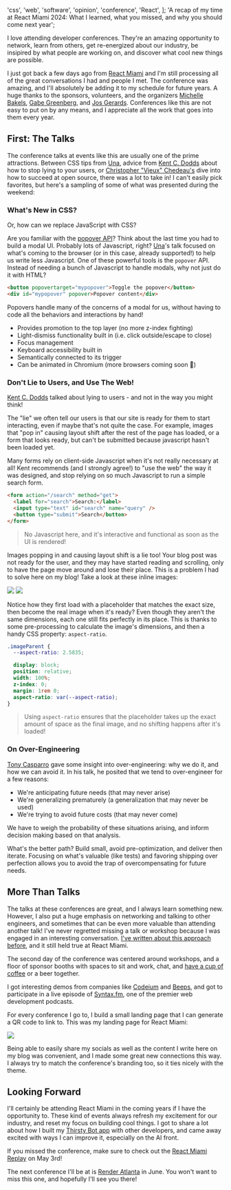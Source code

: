 
  'css',
  'web',
  'software',
  'opinion',
  'conference',
  'React',
];
  'A recap of my time at React Miami 2024: What I learned, what you missed, and why you should come next year';

I love attending developer conferences. They're an amazing opportunity to network, learn from others,
get re-energized about our industry, be insipired by what people are working on, and discover what cool
new things are possible.

I just got back a few days ago from [React Miami](https://www.reactmiami.com/) and I'm still processing
all of the great conversations I had and people I met. The conference was amazing, and I'll absolutely be adding
it to my schedule for future years. A huge thanks to the sponsors, volunteers, and the organizers
[Michelle Bakels](https://twitter.com/michellebakels), [Gabe Greenberg](https://twitter.com/gabe_g2i),
and [Jos Gerards](https://twitter.com/josgerards88). Conferences like this are not easy to put on by any means,
and I appreciate all the work that goes into them every year.

## First: The Talks

The conference talks at events like this are usually one of the prime attractions. Between CSS tips from [Una](https://twitter.com/Una),
advice from [Kent C. Dodds](https://twitter.com/kentcdodds) about how to stop lying to your users, or
[Christopher "Vjeux" Chedeau's](https://twitter.com/Vjeux) dive into how to succeed at open source, there was a lot to take in!
I can't easily pick favorites, but here's a sampling of some of what was presented during the weekend:

### What's New in CSS?

Or, how can we replace JavaScript with CSS?

Are you familiar with the [popover API](https://developer.mozilla.org/en-US/docs/Web/API/Popover_API)? Think about the last time you
had to build a modal UI. Probably lots of Javascript, right? [Una](https://twitter.com/Una)'s talk focused on what's coming
to the browser (or in this case, already supported!) to help us write less Javascript. One of these powerful tools is the `popover`
API. Instead of needing a bunch of Javascript to handle modals, why not just do it with HTML?

```html
<button popovertarget="mypopover">Toggle the popover</button>
<div id="mypopover" popover>Popover content</div>
```

Popovers handle many of the concerns of a modal for us, without having to code all the behaviors and interactions by hand!

- Provides promotion to the top layer (no more z-index fighting)
- Light-dismiss functionality built in (i.e. click outside/escape to close)
- Focus management
- Keyboard accessibility built in
- Semantically connected to its trigger
- Can be animated in Chromium (more browsers coming soon 🤞)

### Don't Lie to Users, and Use The Web!

[Kent C. Dodds](https://twitter.com/kentcdodds) talked about lying to users - and not in the way you might think!

The "lie" we often tell our users is that our site is ready for them to start interacting, even if maybe that's not quite
the case. For example, images that "pop in" causing layout shift after the rest of the page has loaded, or a form
that looks ready, but can't be submitted because javascript hasn't been loaded yet.

Many forms rely on client-side Javascript when it's not really necessary at all! Kent recommends (and I strongly agree!) to "use the web"
the way it was designed, and stop relying on so much Javascript to run a simple search form.

```html
<form action="/search" method="get">
  <label for="search">Search:</label>
  <input type="text" id="search" name="query" />
  <button type="submit">Search</button>
</form>
```

> No Javascript here, and it's interactive and functional as soon as the UI is rendered!

Images popping in and causing layout shift is a lie too! Your blog post was not ready for the user, and they
may have started reading and scrolling, only to have the page move around and lose their place. This is a
problem I had to solve here on my blog! Take a look at these inline images:

![](react-miami-recap:popups.png)
![](react-miami-recap:beach.png)

Notice how they first load with a placeholder that matches the exact size, then become the real image when it's
ready? Even though they aren't the same dimensions, each one still fits perfectly in its place.
This is thanks to some pre-processing to calculate the image's dimensions, and then a handy CSS property:
`aspect-ratio`.

```css
.imageParent {
  --aspect-ratio: 2.5835;

  display: block;
  position: relative;
  width: 100%;
  z-index: 0;
  margin: 1rem 0;
  aspect-ratio: var(--aspect-ratio);
}
```

> Using `aspect-ratio` ensures that the placeholder takes up the exact amount of space as the final
> image, and no shifting happens after it's loaded!

### On Over-Engineering

[Tony Casparro](https://www.linkedin.com/in/casparro/) gave some insight into over-engineering: why we do it, and
how we can avoid it. In his talk, he posited that we tend to over-engineer for a few reasons:

- We're anticipating future needs (that may never arise)
- We're generalizing prematurely (a generalization that may never be used)
- We're trying to avoid future costs (that may never come)

We have to weigh the probability of these situations arising, and inform decision making based on that analysis.

What's the better path? Build small, avoid pre-optimization, and deliver then iterate. Focusing on what's valuable (like
tests) and favoring shipping over perfection allows you to avoid the trap of overcompensating for future needs.

## More Than Talks

The talks at these conferences are great, and I always learn something new. However, I also put
a huge emphasis on networking and talking to other engineers, and sometimes that can be even
more valuable than attending another talk! I've never regretted missing a talk or workshop
because I was engaged in an interesting conversation. [I've written about this approach
before](https://keegan.codes/blog/getting-the-most-out-of-in-person-tech-conferences), and it still held true
at React Miami.

The second day of the conference was centered around workshops, and a floor of sponsor booths with spaces
to sit and work, chat, and [have a cup of coffee](https://www.terminal.shop/about) or a beer together.

I got interesting demos from companies like [Codeium](https://codeium.com/) and [Beeps](https://www.beeps.co/), and got
to participate in a live episode of [Syntax.fm](https://syntax.fm/), one of the premier web development podcasts.

For every conference I go to, I build a small landing page that I can generate a QR code to link to. This was my landing
page for React Miami:

![](react-miami-page.png?limit)

Being able to easily share my socials as well as the content I write here on my blog was convenient, and I made some great
new connections this way. I always try to match the conference's branding too, so it ties nicely with the theme.

## Looking Forward

I'll certainly be attending React Miami in the coming years if I have the opportunity to. These kind of events always
refresh my excitement for our industry, and reset my focus on building cool things. I got to share a lot about
how I built my [Thirsty Bot app](https://keegan.codes/blog/ai-app-in-72-hours) with other developers, and came away
excited with ways I can improve it, especially on the AI front.

If you missed the conference, make sure to check out the [React Miami Replay](https://www.linkedin.com/events/7188937798203191297/about/) on
May 3rd!

The next conference I'll be at is [Render Atlanta](https://www.renderatl.com/) in June. You won't want to miss this one, and hopefully I'll
see you there!
